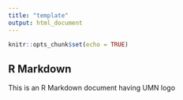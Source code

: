 ```yaml
---
title: "template"
output: html_document
---
```


```r
knitr::opts_chunk$set(echo = TRUE)
```

<script>
   $(document).ready(function() {
     $head = $('#header');
     $head.prepend('<img src=\"CopyOfgoldyM2out-RGB.png\" style=\"float: right;width: 100px;\"/>')
   });
</script>


## R Markdown

This is an R Markdown document having UMN logo